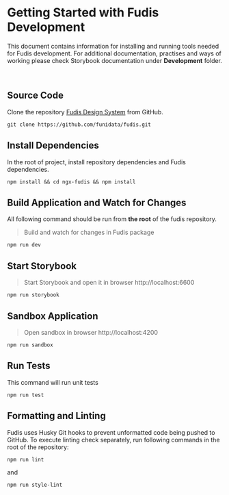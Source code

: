 
<Meta title="Documentation/Development/Getting Started" />

# Getting Started with Fudis Development

This document contains information for installing and running tools needed for Fudis development. For additional documentation, practises and ways of working please check Storybook documentation under **Development** folder.

<br />

## Source Code

Clone the repository [Fudis Design System](https://github.com/funidata/fudis.git) from GitHub.

```
git clone https://github.com/funidata/fudis.git

```

## Install Dependencies

In the root of project, install repository dependencies and Fudis dependencies.

```
npm install && cd ngx-fudis && npm install

```

## Build Application and Watch for Changes

All following command should be run from **the root** of the fudis repository.

> Build and watch for changes in Fudis package

```
npm run dev

```

## Start Storybook

> Start Storybook and open it in browser http://localhost:6600

```
npm run storybook

```

## Sandbox Application

> Open sandbox in browser http://localhost:4200

```
npm run sandbox

```

## Run Tests

This command will run unit tests

```
npm run test

```

## Formatting and Linting

Fudis uses Husky Git hooks to prevent unformatted code being pushed to GitHub.
To execute linting check separately, run following commands in the root of the repository:

```
npm run lint
```

and

```
npm run style-lint
```
